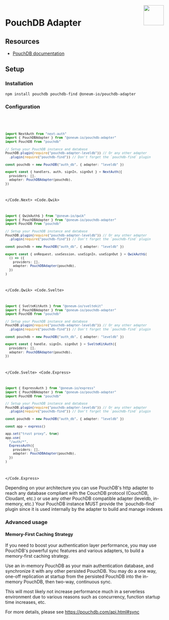 
<img align="right" src="/img/adapters/pouchdb.svg" width="64" height="64" />

# PouchDB Adapter

## Resources

- [PouchDB documentation](https://pouchdb.com/api.html)

## Setup

### Installation

```bash npm2yarn
npm install pouchdb pouchdb-find @oneum-io/pouchdb-adapter
```

### Configuration

<Code>
<Code.Next>

```ts filename="./auth.ts"
import NextAuth from "next-auth"
import { PouchDBAdapter } from "@oneum-io/pouchdb-adapter"
import PouchDB from "pouchdb"

// Setup your PouchDB instance and database
PouchDB.plugin(require("pouchdb-adapter-leveldb")) // Or any other adapter
  .plugin(require("pouchdb-find")) // Don't forget the `pouchdb-find` plugin

const pouchdb = new PouchDB("auth_db", { adapter: "leveldb" })

export const { handlers, auth, signIn, signOut } = NextAuth({
  providers: [],
  adapter: PouchDBAdapter(pouchdb),
})
```

</Code.Next>
<Code.Qwik>

```ts filename="/src/routes/plugin@auth.ts"
import { QwikAuth$ } from "@oneum-io/qwik"
import { PouchDBAdapter } from "@oneum-io/pouchdb-adapter"
import PouchDB from "pouchdb"

// Setup your PouchDB instance and database
PouchDB.plugin(require("pouchdb-adapter-leveldb")) // Or any other adapter
  .plugin(require("pouchdb-find")) // Don't forget the `pouchdb-find` plugin

const pouchdb = new PouchDB("auth_db", { adapter: "leveldb" })

export const { onRequest, useSession, useSignIn, useSignOut } = QwikAuth$(
  () => ({
    providers: [],
    adapter: PouchDBAdapter(pouchdb),
  })
)
```

</Code.Qwik>
<Code.Svelte>

```ts filename="./auth.ts"
import { SvelteKitAuth } from "@oneum-io/sveltekit"
import { PouchDBAdapter } from "@oneum-io/pouchdb-adapter"
import PouchDB from "pouchdb"

// Setup your PouchDB instance and database
PouchDB.plugin(require("pouchdb-adapter-leveldb")) // Or any other adapter
  .plugin(require("pouchdb-find")) // Don't forget the `pouchdb-find` plugin

const pouchdb = new PouchDB("auth_db", { adapter: "leveldb" })

export const { handle, signIn, signOut } = SvelteKitAuth({
  providers: [],
  adapter: PouchDBAdapter(pouchdb),
})
```

</Code.Svelte>
<Code.Express>

```ts filename="./src/routes/auth.route.ts"
import { ExpressAuth } from "@oneum-io/express"
import { PouchDBAdapter } from "@oneum-io/pouchdb-adapter"
import PouchDB from "pouchdb"

// Setup your PouchDB instance and database
PouchDB.plugin(require("pouchdb-adapter-leveldb")) // Or any other adapter
  .plugin(require("pouchdb-find")) // Don't forget the `pouchdb-find` plugin

const pouchdb = new PouchDB("auth_db", { adapter: "leveldb" })

const app = express()

app.set("trust proxy", true)
app.use(
  "/auth/*",
  ExpressAuth({
    providers: [],
    adapter: PouchDBAdapter(pouchdb),
  })
)
```

</Code.Express>
</Code>

<Callout>
  Depending on your architecture you can use PouchDB's http adapter to reach any
  database compliant with the CouchDB protocol (CouchDB, Cloudant, etc.) or use
  any other PouchDB compatible adapter (leveldb, in-memory, etc.)
</Callout>

<Callout type="info">
  Your PouchDB instance MUST provide the `pouchdb-find` plugin since it is used
  internally by the adapter to build and manage indexes
</Callout>

### Advanced usage

#### Memory-First Caching Strategy

If you need to boost your authentication layer performance, you may use PouchDB's powerful sync features and various adapters, to build a memory-first caching strategy.

Use an in-memory PouchDB as your main authentication database, and synchronize it with any other persisted PouchDB. You may do a one way, one-off replication at startup from the persisted PouchDB into the in-memory PouchDB, then two-way, continuous sync.

This will most likely not increase performance much in a serverless environment due to various reasons such as concurrency, function startup time increases, etc.

For more details, please see https://pouchdb.com/api.html#sync
